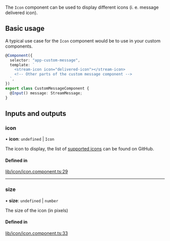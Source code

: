 The `Icon` component can be used to display different icons (i. e. message delivered icon).

## Basic usage

A typical use case for the `Icon` component would be to use in your custom components.

```typescript
@Component({
  selector: "app-custom-message",
  template: `
    <stream-icon icon="delivered-icon"></stream-icon>
    <!-- Other parts of the custom message component -->
  `,
})
export class CustomMessageComponent {
  @Input() message: StreamMessage;
}
```

[//]: # "Start of generated content"
## Inputs and outputs 


### icon

• **icon**: `undefined` \| `Icon`

The icon to display, the list of [supported icons](https://github.com/GetStream/stream-chat-angular/tree/master/projects/stream-chat-angular/src/lib/icon/icon.component.ts) can be found on GitHub.

#### Defined in

[lib/icon/icon.component.ts:29](https://github.com/GetStream/stream-chat-angular/blob/56e2941/projects/stream-chat-angular/src/lib/icon/icon.component.ts#L29)

___

### size

• **size**: `undefined` \| `number`

The size of the icon (in pixels)

#### Defined in

[lib/icon/icon.component.ts:33](https://github.com/GetStream/stream-chat-angular/blob/56e2941/projects/stream-chat-angular/src/lib/icon/icon.component.ts#L33)

[//]: # "End of generated content"

